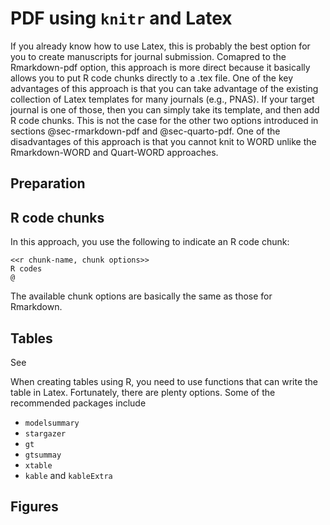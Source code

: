 # PDF using `knitr` and Latex {#sec-pdf-knitr-latex}

If you already know how to use Latex, this is probably the best option for you to create manuscripts for journal submission. Comapred to the Rmarkdown-pdf option, this approach is more direct because it basically allows you to put R code chunks directly to a .tex file. One of the key advantages of this approach is that you can take advantage of the existing collection of Latex templates for many journals (e.g., PNAS). If your target journal is one of those, then you can simply take its template, and then add R code chunks. This is not the case for the other two options introduced in sections @sec-rmarkdown-pdf and @sec-quarto-pdf. One of the disadvantages of this approach is that you cannot knit to WORD unlike the Rmarkdown-WORD and Quart-WORD approaches. 

## Preparation


## R code chunks

In this approach, you use the following to indicate an R code chunk:

```text
<<r chunk-name, chunk options>>
R codes
@
```

The available chunk options are basically the same as those for Rmarkdown.

## Tables

See 

When creating tables using R, you need to use functions that can write the table in Latex. Fortunately, there are plenty options. Some of the recommended packages include 

+ `modelsummary`
+ `stargazer`
+ `gt`
+ `gtsummay`
+ `xtable`
+ `kable` and `kableExtra`

## Figures






